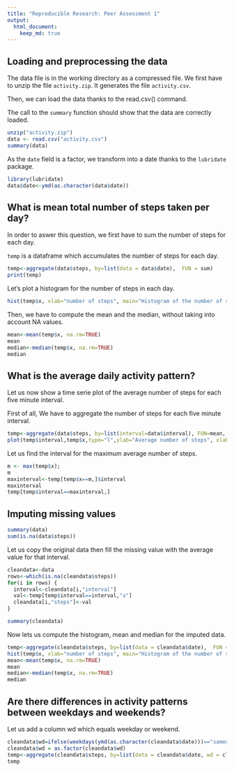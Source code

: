 ```yaml
---
title: "Reproducible Research: Peer Assessment 1"
output: 
  html_document:
    keep_md: true
---
```



## Loading and preprocessing the data

The data file is in the working directory as a compressed file. We first have to unzip the file `activity.zip`.
It generates the file `activity.csv`.

Then, we can load the data thanks to the read.csv() command.

The call to the `summary` function should show that the data are correctly loaded.

```r
unzip("activity.zip")
data <- read.csv("activity.csv")
summary(data)
```

As the `date` field is a factor, we transform into a date thanks to the `lubridate` package.

```r
library(lubridate)
data$date<-ymd(as.character(data$date))
```

## What is mean total number of steps taken per day?

In order to aswer this question, we first have to sum the number of steps for each day.

`temp` is a dataframe which accumulates the number of steps for each day.
```r
temp<-aggregate(data$steps, by=list(data = data$date),  FUN = sum)
print(temp)
```

Let's plot a histogram for the number of steps in each day.
```r
hist(temp$x, xlab="number of steps", main="Histogram of the number of steps by day")
```


Then, we have to compute the mean and the median, without taking into account NA values.
```r
mean<-mean(temp$x, na.rm=TRUE)
mean
median<-median(temp$x, na.rm=TRUE)
median
```


## What is the average daily activity pattern?

Let us now show a time serie plot of the average number of steps for each five minute interval.

First of all, We have to aggregate the number of steps for each five minute interval.

```r
temp<-aggregate(data$steps, by=list(interval=data$interval), FUN=mean, na.rm = TRUE)
plot(temp$interval,temp$x,type="l",ylab="Average number of steps", xlab="Five minute interval of the day")
```

Let us find the interval for the maximum average number of steps.

```r
m <- max(temp$x);
m
maxinterval<-temp[temp$x==m,]$interval
maxinterval
temp[temp$interval==maxinterval,]
```


## Imputing missing values

```r
summary(data)
sum(is.na(data$steps))
```

Let us copy the original data then fill the missing value with the average value for that interval. 

```r
cleandata<-data
rows<-which(is.na(cleandata$steps))
for(i in rows) {
  interval<-cleandata[i,"interval"]
  val<-temp[temp$interval==interval,"x"]
  cleandata[i,"steps"]<-val
}

summary(cleandata)
```

Now lets us compute the histogram, mean and median for the imputed data.

```r
temp<-aggregate(cleandata$steps, by=list(data = cleandata$date),  FUN = sum)
hist(temp$x, xlab="number of steps", main="Histogram of the number of steps by day")
mean<-mean(temp$x, na.rm=TRUE)
mean
median<-median(temp$x, na.rm=TRUE)
median
```

## Are there differences in activity patterns between weekdays and weekends?

Let us add a column wd which equals weekday or weekend.

```r
cleandata$wd=ifelse(weekdays(ymd(as.character(cleandata$date)))=="samedi"||weekdays(ymd(as.character(cleandata$date)))=="dimanche","weekend","weekday")
cleandata$wd = as.factor(cleandata$wd)
temp<-aggregate(cleandata$steps, by=list(data = cleandata$date, wd = cleandata$wd),  FUN = mean)
temp
```
